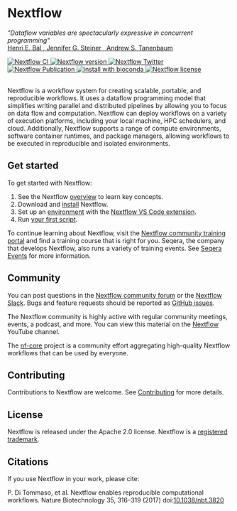 
# Nextflow

*"Dataflow variables are spectacularly expressive in concurrent programming"*
<br />[Henri E. Bal , Jennifer G. Steiner , Andrew S. Tanenbaum](https://dl.acm.org/doi/abs/10.1145/72551.72552)

<div style={{ display: "flex", flexWrap: "wrap", gap: "8px", alignItems: "center" }}>
  <a href="https://github.com/nextflow-io/nextflow/actions/workflows/build.yml?query=branch%3Amaster+event%3Apush">
    <img src="https://github.com/nextflow-io/nextflow/workflows/Nextflow%20CI/badge.svg" alt="Nextflow CI" />
  </a>
  <a href="https://github.com/nextflow-io/nextflow/releases/latest">
    <img src="https://img.shields.io/github/release/nextflow-io/nextflow.svg?colorB=58bd9f&style=popout" alt="Nextflow version" />
  </a>
  <a href="https://twitter.com/nextflowio">
    <img src="https://img.shields.io/twitter/url/https/nextflowio.svg?colorB=58bd9f&&label=%40nextflow&style=popout" alt="Nextflow Twitter" />
  </a>
  <a href="https://www.nature.com/articles/nbt.3820">
    <img src="https://img.shields.io/badge/Published-Nature%20Biotechnology-26af64.svg?colorB=58bd9f&style=popout" alt="Nextflow Publication" />
  </a>
  <a href="http://bioconda.github.io/recipes/nextflow/README.html">
    <img src="https://img.shields.io/badge/install%20with-bioconda-brightgreen.svg?colorB=58bd9f&style=popout" alt="install with bioconda" />
  </a>
  <a href="https://github.com/nextflow-io/nextflow/blob/master/COPYING">
    <img src="https://img.shields.io/github/license/nextflow-io/nextflow.svg?colorB=58bd9f&style=popout" alt="Nextflow license" />
  </a>
</div>

<br />

Nextflow is a workflow system for creating scalable, portable, and reproducible workflows. It uses a dataflow programming model that simplifies writing parallel and distributed pipelines by allowing you to focus on data flow and computation. Nextflow can deploy workflows on a variety of execution platforms, including your local machine, HPC schedulers, and cloud. Additionally, Nextflow supports a range of compute environments, software container runtimes, and package managers, allowing workflows to be executed in reproducible and isolated environments.

## Get started

To get started with Nextflow:

1. See the Nextflow [overview][overview-page] to learn key concepts.
2. Download and [install][install-page] Nextflow.
3. Set up an [environment][devenv-page] with the [Nextflow VS Code extension][devenv-nextflow].
4. Run [your first script][your-first-script].

To continue learning about Nextflow, visit the [Nextflow community training portal](https://training.nextflow.io/latest/) and find a training course that is right for you. Seqera, the company that develops Nextflow, also runs a variety of training events. See [Seqera Events](https://seqera.io/events/) for more information.

## Community

You can post questions in the [Nextflow community forum](https://community.seqera.io) or the [Nextflow Slack](https://www.nextflow.io/slack-invite.html). Bugs and feature requests should be reported as [GitHub issues](https://github.com/nextflow-io/nextflow/issues/new/choose).

The Nextflow community is highly active with regular community meetings, events, a podcast, and more. You can view this material on the [Nextflow](https://www.youtube.com/@Nextflow) YouTube channel.

The [nf-core](https://nf-co.re/) project is a community effort aggregating high-quality Nextflow workflows that can be used by everyone.

## Contributing

Contributions to Nextflow are welcome. See [Contributing][contributing-page] for more details.

## License

Nextflow is released under the Apache 2.0 license. Nextflow is a [registered trademark](https://github.com/nextflow-io/trademark).

## Citations

If you use Nextflow in your work, please cite:

P. Di Tommaso, et al. Nextflow enables reproducible computational workflows. Nature Biotechnology 35, 316–319 (2017) doi:[10.1038/nbt.3820](http://www.nature.com/nbt/journal/v35/n4/full/nbt.3820.html)

[contributing-page]: /nextflow_docs/nextflow_repo/docs/developer/overview.mdx
[overview-page]: /nextflow_docs/nextflow_repo/docs/overview.mdx
[install-page]: /nextflow_docs/nextflow_repo/docs/install.mdx
[devenv-page]: /nextflow_docs/nextflow_repo/docs/developer-env.mdx
[devenv-nextflow]: /nextflow_docs/nextflow_repo/docs/developer-env.mdx#nextflow
[your-first-script]: /nextflow_docs/nextflow_repo/docs/your-first-script.mdx
